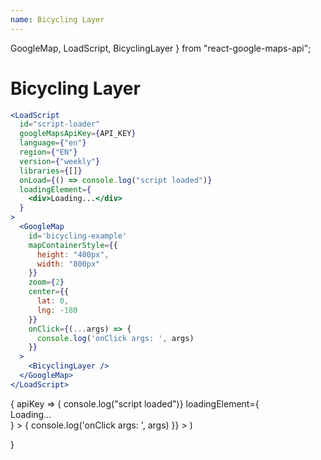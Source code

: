 ```yaml
---
name: Bicycling Layer
---
```


  GoogleMap,
  LoadScript,
  BicyclingLayer
} from "react-google-maps-api";

# Bicycling Layer

```jsx
<LoadScript
  id="script-loader"
  googleMapsApiKey={API_KEY}
  language={"en"}
  region={"EN"}
  version={"weekly"}
  libraries={[]}
  onLoad={() => console.log("script loaded")}
  loadingElement={
    <div>Loading...</div>
  }
>
  <GoogleMap
    id='bicycling-example'
    mapContainerStyle={{
      height: "400px",
      width: "800px"
    }}
    zoom={2}
    center={{
      lat: 0,
      lng: -180
    }}
    onClick={(...args) => {
      console.log('onClick args: ', args)
    }}
  >
    <BicyclingLayer />
  </GoogleMap>
</LoadScript>
```

<WithApiKey>
  {
    apiKey => (
      <LoadScript
        id="script-loader"
        googleMapsApiKey={apiKey}
        language={"en"}
        region={"EN"}
        version={"weekly"}
        libraries={[]}
        onLoad={() => console.log("script loaded")}
        loadingElement={
          <div>Loading...</div>
        }
      >
        <GoogleMap
          id='bicycling-example'
          mapContainerStyle={{
            height: "400px",
            width: "800px"
          }}
          zoom={2}
          center={{
            lat: 0,
            lng: -180
          }}
          onClick={(...args) => {
            console.log('onClick args: ', args)
          }}
        >
          <BicyclingLayer />
        </GoogleMap>
      </LoadScript>
    )

}

</WithApiKey>

